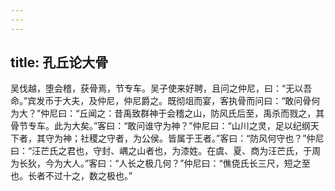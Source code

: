 ```yaml
---
---
---
```

title: 孔丘论大骨
---


吴伐越，堕会稽，获骨焉，节专车。吴子使来好聘，且问之仲尼，曰：“无以吾命。”宾发币于大夫，及仲尼，仲尼爵之。既彻俎而宴，客执骨而问曰：“敢问骨何为大？”仲尼曰：“丘闻之：昔禹致群神于会稽之山，防风氏后至，禹杀而戮之，其骨节专车。此为大矣。”客曰：“敢问谁守为神？”仲尼曰：“山川之灵，足以纪纲天下者，其守为神；社稷之守者，为公侯。皆属于王者。”客曰：“防风何守也？”仲尼曰：“汪芒氏之君也，守封、嵎之山者也，为漆姓。在虞、夏、商为汪芒氏，于周为长狄，今为大人。”客曰：“人长之极几何？”仲尼曰：“僬侥氏长三尺，短之至也。长者不过十之，数之极也。”

